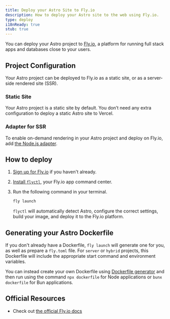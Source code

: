 ```yaml
---
title: Deploy your Astro Site to Fly.io
description: How to deploy your Astro site to the web using Fly.io.
type: deploy
i18nReady: true
stub: true
---
```


You can deploy your Astro project to [Fly.io](https://fly.io/), a platform for running full stack apps and databases close to your users.

## Project Configuration

Your Astro project can be deployed to Fly.io as a static site, or as a server-side rendered site (SSR).

### Static Site
Your Astro project is a static site by default. You don’t need any extra configuration to deploy a static Astro site to Vercel.

### Adapter for SSR

To enable on-demand rendering in your Astro project and deploy on Fly.io, add [the Node.js adapter](https://docs.astro.build/en/guides/integrations-guide/node/).

## How to deploy

1.  [Sign up for Fly.io](https://fly.io/docs/getting-started/log-in-to-fly/#first-time-or-no-fly-account-sign-up-for-fly) if you haven't already.
2. [Install `flyctl`](https://fly.io/docs/hands-on/install-flyctl/), your Fly.io app command center.
3. Run the following command in your terminal.

    ```bash
    fly launch
    ```

	`flyctl` will automatically detect Astro, configure the correct settings, build your image, and deploy it to the Fly.io platform. 

## Generating your Astro Dockerfile

If you don't already have a Dockerfile, `fly launch` will generate one for you, as well as prepare a `fly.toml` file. For `server` or `hybrid` projects, this Dockerfile will include the appropriate start command and environment variables.

You can instead create your own Dockerfile using [Dockerfile generator](https://www.npmjs.com/package/@flydotio/dockerfile) and then run using the command `npx dockerfile` for Node applications or `bunx dockerfile` for Bun applications.

## Official Resources

- Check out [the official Fly.io docs](https://fly.io/docs/js/frameworks/astro/)
